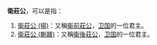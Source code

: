 '''衛莊公'''，可以是指：
# [[衛莊公_(揚)|衛莊公 (揚)]]：又稱[[衞前莊公|衞前莊公]]，[[卫国|卫国]]的一位君主。
# [[衛莊公_(蒯聵)|衛莊公 (蒯聵)]]：又稱[[衞後莊公|衞後莊公]]，[[卫国|卫国]]的一位君主。

{{disambig|Cat=三字封號消歧義}}